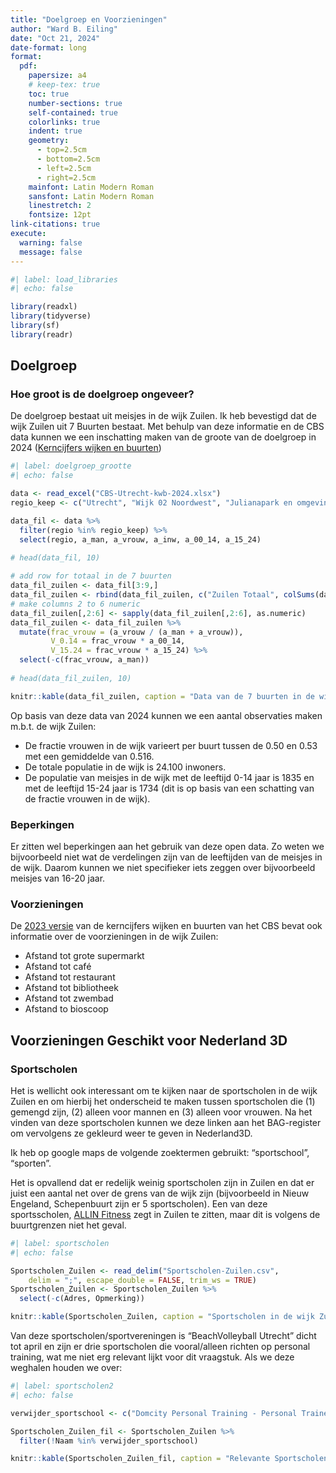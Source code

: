 ```yaml
---
title: "Doelgroep en Voorzieningen"
author: "Ward B. Eiling"
date: "Oct 21, 2024"
date-format: long
format: 
  pdf:
    papersize: a4
    # keep-tex: true
    toc: true
    number-sections: true
    self-contained: true
    colorlinks: true
    indent: true
    geometry:
      - top=2.5cm
      - bottom=2.5cm
      - left=2.5cm
      - right=2.5cm
    mainfont: Latin Modern Roman
    sansfont: Latin Modern Roman
    linestretch: 2
    fontsize: 12pt
link-citations: true
execute:
  warning: false
  message: false
---
```


\newpage

```r
#| label: load_libraries
#| echo: false

library(readxl)
library(tidyverse)
library(sf)
library(readr)
```

## Doelgroep

### Hoe groot is de doelgroep ongeveer?

De doelgroep bestaat uit meisjes in de wijk Zuilen. Ik heb bevestigd dat de wijk Zuilen uit 7 Buurten bestaat. Met behulp van deze informatie en de CBS data kunnen we een inschatting maken van de groote van de doelgroep in 2024 ([Kerncijfers wijken en buurten](https://www.cbs.nl/nl-nl/dossier/nederland-regionaal/wijk-en-buurtstatistieken))

```r
#| label: doelgroep_grootte
#| echo: false

data <- read_excel("CBS-Utrecht-kwb-2024.xlsx")
regio_keep <- c("Utrecht", "Wijk 02 Noordwest", "Julianapark en omgeving", "Elinkwijk en omgeving", "Prins Bernhardplein en omgeving", "Geuzenwijk", "Schaakbuurt en omgeving", "Queeckhovenplein en omgeving", "Zuilen-Noord")

data_fil <- data %>%
  filter(regio %in% regio_keep) %>%
  select(regio, a_man, a_vrouw, a_inw, a_00_14, a_15_24)

# head(data_fil, 10)
  
# add row for totaal in de 7 buurten
data_fil_zuilen <- data_fil[3:9,]
data_fil_zuilen <- rbind(data_fil_zuilen, c("Zuilen Totaal", colSums(data_fil_zuilen[,2:6])))
# make columns 2 to 6 numeric
data_fil_zuilen[,2:6] <- sapply(data_fil_zuilen[,2:6], as.numeric)
data_fil_zuilen <- data_fil_zuilen %>%
  mutate(frac_vrouw = (a_vrouw / (a_man + a_vrouw)),
         V_0.14 = frac_vrouw * a_00_14,
         V_15.24 = frac_vrouw * a_15_24) %>%
  select(-c(frac_vrouw, a_man))
         
# head(data_fil_zuilen, 10)

knitr::kable(data_fil_zuilen, caption = "Data van de 7 buurten in de wijk Zuilen", digits = 0, )
```


Op basis van deze data van 2024 kunnen we een aantal observaties maken m.b.t. de wijk Zuilen:

- De fractie vrouwen in de wijk varieert per buurt tussen de 0.50 en 0.53 met een gemiddelde van 0.516.
- De totale populatie in de wijk is 24.100 inwoners.
- De populatie van meisjes in de wijk met de leeftijd 0-14 jaar is 1835 en met de leeftijd 15-24 jaar is 1734 (dit is op basis van een schatting van de fractie vrouwen in de wijk).

### Beperkingen

Er zitten wel beperkingen aan het gebruik van deze open data. Zo weten we bijvoorbeeld niet wat de verdelingen zijn van de leeftijden van de meisjes in de wijk. Daarom kunnen we niet specifieker iets zeggen over bijvoorbeeld meisjes van 16-20 jaar.

### Voorzieningen

De [2023 versie](https://opendata.cbs.nl/statline/#/CBS/nl/dataset/85830NED/table?dl=AE6FE) van de kerncijfers wijken en buurten van het CBS bevat ook informatie over de voorzieningen in de wijk Zuilen:

- Afstand tot grote supermarkt
- Afstand tot café
- Afstand tot restaurant
- Afstand tot bibliotheek
- Afstand tot zwembad
- Afstand to bioscoop

## Voorzieningen Geschikt voor Nederland 3D

### Sportscholen

Het is wellicht ook interessant om te kijken naar de sportscholen in de wijk Zuilen en om hierbij het onderscheid te maken tussen sportscholen die (1) gemengd zijn, (2) alleen voor mannen en (3) alleen voor vrouwen. Na het vinden van deze sportscholen kunnen we deze linken aan het BAG-register om vervolgens ze gekleurd weer te geven in Nederland3D.

Ik heb op google maps de volgende zoektermen gebruikt: "sportschool", "sporten".

Het is opvallend dat er redelijk weinig sportscholen zijn in Zuilen en dat er juist een aantal net over de grens van de wijk zijn (bijvoorbeeld in Nieuw Engeland, Schepenbuurt zijn er 5 sportscholen). Een van deze sportsscholen, [ALLIN Fitness](https://allinnfitness.nl/sportschool-utrecht/) zegt in Zuilen te zitten, maar dit is volgens de buurtgrenzen niet het geval.

```r
#| label: sportscholen
#| echo: false

Sportscholen_Zuilen <- read_delim("Sportscholen-Zuilen.csv", 
    delim = ";", escape_double = FALSE, trim_ws = TRUE)
Sportscholen_Zuilen <- Sportscholen_Zuilen %>%
  select(-c(Adres, Opmerking))

knitr::kable(Sportscholen_Zuilen, caption = "Sportscholen in de wijk Zuilen", digits = 0)
```

Van deze sportscholen/sportvereningen is "BeachVolleyball Utrecht" dicht tot april en zijn er drie sportscholen die vooral/alleen richten op personal training, wat me niet erg relevant lijkt voor dit vraagstuk. Als we deze weghalen houden we over:

```r
#| label: sportscholen2
#| echo: false

verwijder_sportschool <- c("Domcity Personal Training - Personal Trainer Utrecht", "Lucia Personal Training", "BeachvolleybalUtrecht")

Sportscholen_Zuilen_fil <- Sportscholen_Zuilen %>%
  filter(!Naam %in% verwijder_sportschool)

knitr::kable(Sportscholen_Zuilen_fil, caption = "Relevante Sportscholen in de wijk Zuilen", digits = 0)
```



